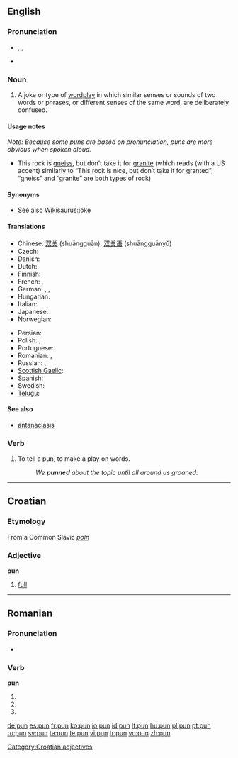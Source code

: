 ==English==
{{wikipedia}}

===Pronunciation===
* {{enPR|pŭn}}, {{IPA|/pʌn/}}, {{SAMPA|/pVn/}}
* {{rhymes|ʌn}}

===Noun===
{{en-noun}}

# A joke or type of [[wordplay]] in which similar senses or sounds of two words or phrases, or different senses of the same word, are deliberately confused.

====Usage notes====
''Note: Because some puns are based on pronunciation, puns are more obvious when spoken aloud.''
* This rock is [[gneiss]], but don’t take it for [[granite]] (which reads (with a US accent) similarly to “This rock is nice, but don’t take it for granted”; “gneiss” and “granite” are both types of rock)

====Synonyms====
* See also [[Wikisaurus:joke]]

====Translations====
{{trans-top|joke or type of wordplay}}
* Chinese: [[双关]] (shuāngguān), [[双关语]] (shuāngguānyǔ)
* Czech: {{t-|cs|slovní hříčka|f}}
* Danish: {{t|da|ordspil|n}}
* Dutch: {{t|nl|woordspeling|f}}
* Finnish: {{t|fi|sanaleikki}}
* French: {{t+|fr|calembour|m}}, {{t+|fr|jeu de mots|m}}
* German: {{t+|de|Witz|m}}, {{t+|de|Kalauer|m}}, {{t+|de|Wortspiel|n}}
* Hungarian: {{t|hu|szójáték}}
* Italian: {{t|it|gioco di parole|m}}
* Japanese: {{t-|ja|駄洒落|tr=[[ダジャレ]], [[だじゃれ]], [[dajare]]|sc=Jpan}}
* Norwegian: {{t|no|ordspill|n}}
{{trans-mid}}
* Persian: {{t|fa|تجنیس|tr=tajnis|sc=fa-Arab|xs=Persian}}
* Polish: {{t|pl|gra słów|f}}, {{t|pl|kalambur|m}}
* Portuguese: {{t+|pt|trocadilho|m}}
* Romanian: {{t+|ro|calambur}}, {{t|ro|joc de cuvinte}}
* Russian: {{t|ru|каламбур|m|tr=kalambúr|sc=Cyrl}}, {{t|ru|игра слов|f|tr=igrá slov|sc=Cyrl}}
* [[Scottish Gaelic]]: {{t-|gd|cainnt-chluich|f}}
* Spanish: {{t|es|juego de palabras|m}}
* Swedish: {{t|sv|ordvits|c}}
* [[Telugu]]: {{t|te|శ్లేష|tr=Slaesha|sc=Telu}}
{{trans-bottom}}

====See also====
* [[antanaclasis]]

===Verb===
{{en-verb|puns|punning|punned}}

# To tell a pun, to make a play on words.
#:''We '''punned''' about the topic until all around us groaned.''

----

==Croatian==

===Etymology===
From a Common Slavic ''[[poln]]''

===Adjective===
'''pun'''

# [[full]]

[[Category:Croatian adjectives]]

----

==Romanian==

===Pronunciation===
* {{IPA|[pun]|lang=ro}}

===Verb===
'''pun'''

# {{ro-form-verb|1s|pres|pune}}
# {{ro-form-verb|1s|sub|pune}}
# {{ro-form-verb|3p|pres|pune}}

[[de:pun]]
[[es:pun]]
[[fr:pun]]
[[ko:pun]]
[[io:pun]]
[[id:pun]]
[[lt:pun]]
[[hu:pun]]
[[pl:pun]]
[[pt:pun]]
[[ru:pun]]
[[sv:pun]]
[[ta:pun]]
[[te:pun]]
[[vi:pun]]
[[tr:pun]]
[[vo:pun]]
[[zh:pun]]